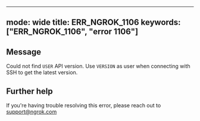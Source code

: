 
---
mode: wide
title: ERR_NGROK_1106
keywords: ["ERR_NGROK_1106", "error 1106"]
---

## Message
Could not find `USER` API version. Use `VERSION` as user when connecting with SSH to get the latest version.




## Further help
If you're having trouble resolving this error, please reach out to [support@ngrok.com](mailto:support@ngrok.com?subject=Help%20with%20ERR_NGROK_1106)

